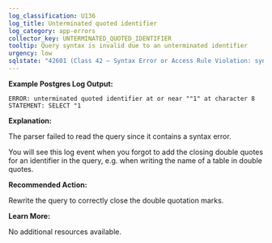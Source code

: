 ```yaml
---
log_classification: U136
log_title: Unterminated quoted identifier
log_category: app-errors
collector_key: UNTERMINATED_QUOTED_IDENTIFIER
tooltip: Query syntax is invalid due to an unterminated identifier
urgency: low
sqlstate: "42601 (Class 42 — Syntax Error or Access Rule Violation: syntax_error)"
---
```


**Example Postgres Log Output:**

```
ERROR: unterminated quoted identifier at or near ""1" at character 8
STATEMENT: SELECT "1
```

**Explanation:**

The parser failed to read the query since it contains a syntax error.

You will see this log event when you forgot to add the closing double quotes for
an identifier in the query, e.g. when writing the name of a table in double quotes.

**Recommended Action:**

Rewrite the query to correctly close the double quotation marks.

**Learn More:**

No additional resources available.
